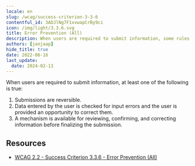 ```yaml
---
locale: en
slug: /wcag/success-criterion-3-3-6
contentful_id: 3ADJlNg7F1xvwapCrBy9ci
icon: /img/light/3.3.6.svg
title: Error Prevention (All)
description: When users are required to submit information, some rules apply.
authors: [janjaap]
hide_title: true
date: 2022-06-16
last_update:
  date: 2024-02-13
---
```


<Hero
  title="Error Prevention (All)"
  imageSrc="/img/light/3.3.6.svg"
  alt="WCAG 3.3.6 icon"
  prefix="Success Criterion 3.3.6"
  suffix="Level AAA"
/>

When users are required to submit information, at least one of the following is true:

1. Submissions are reversible.
2. Data entered by the user is checked for input errors and the user is provided an opportunity to correct them.
3. A mechanism is available for reviewing, confirming, and correcting information before finalizing the submission.

## Resources

- [WCAG 2.2 - Success Criterion 3.3.6 - Error Prevention (All)](https://www.w3.org/TR/WCAG22/#error-prevention-all)
